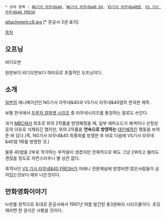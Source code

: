  * 상위 항목 : [[NG기사 라무네&40]], [[NG기사 라무네&40 DX]], [[VS기사 라무네&40염]], [[VS 기사 라무네&40 FRESH]]

attachment:c8.jpg
[* 문공사 3권 표지]

[[목차]]

== 오프닝 ==
{{{#!html
<iframe width="420" height="315" src="https://www.youtube.com/embed/bQ0l13MNXXU" frameborder="0" allowfullscreen></iframe>
}}}

비디오판

{{{#!html
<iframe width="512" height="321" src="http://serviceapi.nmv.naver.com/flash/convertIframeTag.nhn?vid=02955111D63475F3891E68BAAF0E5024C9A9&outKey=V122701b1f599f848d1e1b208aeada49fbb9cdae26cbfe8eae2d8b208aeada49fbb9c" frameborder="no" scrolling="no"></iframe>
}}}

원판보다 비디오판보다 여러모로 초월적인 오프닝이다.

== 소개 ==
[[일본]]의 애니메이션인 NG기사 라무네&40과 VS기사 라무네&40염의 한국판 제목. 

보통 한국에서 [[두문자 알파벳 시리즈]] 중 라무네시리즈를 통칭하는 말로도 쓰인다.

과거 [[MBC]]에서 최초로 위의 2작품을 방영해줬을 때, 일부 에피소드가 왜색이나 선정성 등의 이유로 삭제되긴 했지만, 위의 2작품을 '''연속으로 방영하는''' [[대인배]]적인 행동을 보여준 바 있다.(즉, NG기사 라무네&40 최종화를 방영한 후 바로 다음에 VS기사 라무네&40염 1화를 방영한 것.) 

물론 40염을 2부로 착각하는 부작용이 생겼지만 전체적으로 봐도 그냥 2부라고 불러도 괜찮을 정도로 자연스러우니 별 상관 없다.

흑역사인 [[VS 기사 라무네&40 FRESH]]가 야애니 전문체널에 방영되면 많은사람들이 상처입는것보다 매우 나은것이다.

== 만화영화이야기 ==
tv판를 원작으로 토대로 문공사에서 1997년 여름 발간된 총3권짜리 시리즈물이다. 초딩때라면 한 권식은 사봤을 것이다.
